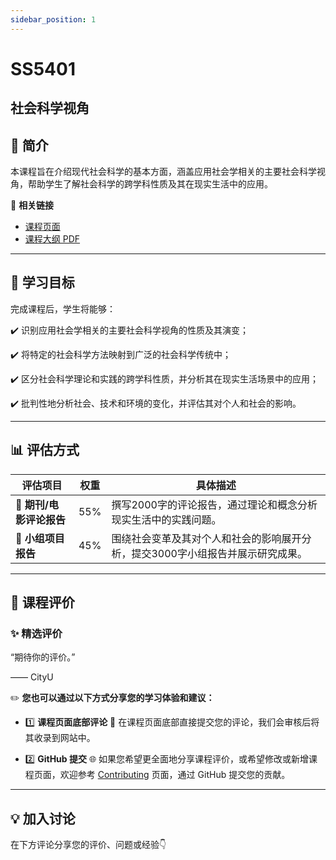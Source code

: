 ```yaml
---
sidebar_position: 1
---
```


# SS5401
## 社会科学视角

## **📘 简介**
本课程旨在介绍现代社会科学的基本方面，涵盖应用社会学相关的主要社会科学视角，帮助学生了解社会科学的跨学科性质及其在现实生活中的应用。

🔗 **相关链接**
- [课程页面](https://www.cityu.edu.hk/catalogue/pg/202425/course/SS5401.htm)
- [课程大纲 PDF](https://www.cityu.edu.hk/catalogue/pg/202425/course/SS5401.pdf)

---

## **🎯 学习目标**

完成课程后，学生将能够：

✔️ 识别应用社会学相关的主要社会科学视角的性质及其演变；

✔️ 将特定的社会科学方法映射到广泛的社会科学传统中；

✔️ 区分社会科学理论和实践的跨学科性质，并分析其在现实生活场景中的应用；

✔️ 批判性地分析社会、技术和环境的变化，并评估其对个人和社会的影响。

---

## **📊 评估方式**

| **评估项目**             | **权重** | **具体描述**                                                                                       |
|------------------------|---------|---------------------------------------------------------------------------------------------------|
| **📄 期刊/电影评论报告**    | 55%     | 撰写2000字的评论报告，通过理论和概念分析现实生活中的实践问题。                                               |
| **📄 小组项目报告**        | 45%     | 围绕社会变革及其对个人和社会的影响展开分析，提交3000字小组报告并展示研究成果。                                       |

---

## **💬 课程评价**

### ✨ **精选评价**
<div className={commentStyles.commentBox}>
    <p className={commentStyles.commentText}>
        “期待你的评价。”
    </p>
    <p className={commentStyles.commentAuthor}>—— CityU</p>
</div>

✏️ **您也可以通过以下方式分享您的学习体验和建议：**

- 1️⃣ **课程页面底部评论**
💬 在课程页面底部直接提交您的评论，我们会审核后将其收录到网站中。

- 2️⃣ **GitHub 提交**
🌐 如果您希望更全面地分享课程评价，或希望修改或新增课程页面，欢迎参考 [Contributing](https://penjc.github.io/CityU/contributing) 页面，通过 GitHub 提交您的贡献。

---

## **💡 加入讨论**

在下方评论分享您的评价、问题或经验👇
<Utterances />

